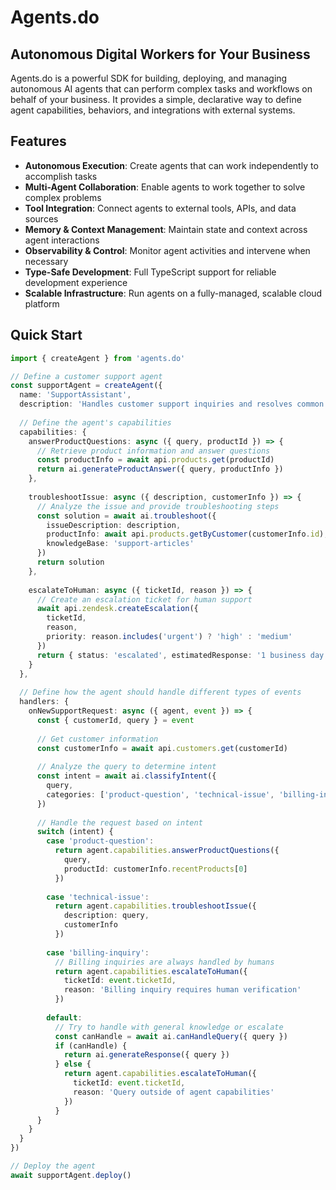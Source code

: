 # Agents.do

## Autonomous Digital Workers for Your Business

Agents.do is a powerful SDK for building, deploying, and managing autonomous AI agents that can perform complex tasks and workflows on behalf of your business. It provides a simple, declarative way to define agent capabilities, behaviors, and integrations with external systems.

## Features

- **Autonomous Execution**: Create agents that can work independently to accomplish tasks
- **Multi-Agent Collaboration**: Enable agents to work together to solve complex problems
- **Tool Integration**: Connect agents to external tools, APIs, and data sources
- **Memory & Context Management**: Maintain state and context across agent interactions
- **Observability & Control**: Monitor agent activities and intervene when necessary
- **Type-Safe Development**: Full TypeScript support for reliable development experience
- **Scalable Infrastructure**: Run agents on a fully-managed, scalable cloud platform

## Quick Start

```typescript
import { createAgent } from 'agents.do'

// Define a customer support agent
const supportAgent = createAgent({
  name: 'SupportAssistant',
  description: 'Handles customer support inquiries and resolves common issues',
  
  // Define the agent's capabilities
  capabilities: {
    answerProductQuestions: async ({ query, productId }) => {
      // Retrieve product information and answer questions
      const productInfo = await api.products.get(productId)
      return ai.generateProductAnswer({ query, productInfo })
    },
    
    troubleshootIssue: async ({ description, customerInfo }) => {
      // Analyze the issue and provide troubleshooting steps
      const solution = await ai.troubleshoot({ 
        issueDescription: description,
        productInfo: await api.products.getByCustomer(customerInfo.id),
        knowledgeBase: 'support-articles'
      })
      return solution
    },
    
    escalateToHuman: async ({ ticketId, reason }) => {
      // Create an escalation ticket for human support
      await api.zendesk.createEscalation({
        ticketId,
        reason,
        priority: reason.includes('urgent') ? 'high' : 'medium'
      })
      return { status: 'escalated', estimatedResponse: '1 business day' }
    }
  },
  
  // Define how the agent should handle different types of events
  handlers: {
    onNewSupportRequest: async ({ agent, event }) => {
      const { customerId, query } = event
      
      // Get customer information
      const customerInfo = await api.customers.get(customerId)
      
      // Analyze the query to determine intent
      const intent = await ai.classifyIntent({ 
        query, 
        categories: ['product-question', 'technical-issue', 'billing-inquiry', 'other']
      })
      
      // Handle the request based on intent
      switch (intent) {
        case 'product-question':
          return agent.capabilities.answerProductQuestions({ 
            query, 
            productId: customerInfo.recentProducts[0] 
          })
          
        case 'technical-issue':
          return agent.capabilities.troubleshootIssue({ 
            description: query, 
            customerInfo 
          })
          
        case 'billing-inquiry':
          // Billing inquiries are always handled by humans
          return agent.capabilities.escalateToHuman({ 
            ticketId: event.ticketId, 
            reason: 'Billing inquiry requires human verification' 
          })
          
        default:
          // Try to handle with general knowledge or escalate
          const canHandle = await ai.canHandleQuery({ query })
          if (canHandle) {
            return ai.generateResponse({ query })
          } else {
            return agent.capabilities.escalateToHuman({ 
              ticketId: event.ticketId, 
              reason: 'Query outside of agent capabilities' 
            })
          }
      }
    }
  }
})

// Deploy the agent
await supportAgent.deploy()
```
